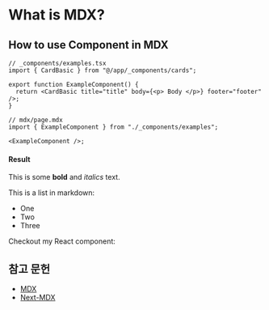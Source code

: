 
# What is MDX?

## How to use Component in MDX

```tsx
// _components/examples.tsx
import { CardBasic } from "@/app/_components/cards";

export function ExampleComponent() {
  return <CardBasic title="title" body={<p> Body </p>} footer="footer" />;
}

// mdx/page.mdx
import { ExampleComponent } from "./_components/examples";

<ExampleComponent />;
```

#### Result

<ExampleComponent />

This is some **bold** and _italics_ text.

This is a list in markdown:

- One
- Two
- Three

Checkout my React component:

## 참고 문헌

- [MDX](https://mdxjs.com/)
- [Next-MDX](https://nextjs.org/docs/app/building-your-application/configuring/mdx)
